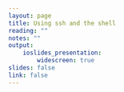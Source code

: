 ```yaml
---
layout: page
title: Using ssh and the shell
reading: ""
notes: ""
output: 
    ioslides_presentation:
        widescreen: true
slides: false
link: false
---
```

